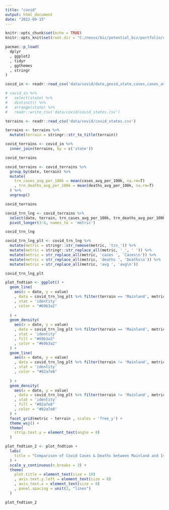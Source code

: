 ```yaml
---
title: "covid"
output: html_document
date: "2022-09-15"
---
```


```r

knitr::opts_chunk$set(echo = TRUE)
knitr::opts_knit$set(root.dir = "C:/nexus/biz/potential_biz/portfolio/charts/charts")

pacman::p_load(
  dplyr
  , ggplot2
  , tidyr
  , ggthemes
  , stringr
)

```


```r

covid_in <- readr::read_csv('data/covid/date,geoid,state,cases,cases_avg,cases_a.csv')


```

```r

# covid_in %>% 
#   select(state) %>% 
#   distinct() %>% 
#   arrange(state) %>% 
#   readr::write_csv('data/covid/covid_states.csv')

terrains <- readr::read_csv('data/covid/covid_states.csv')

terrains <- terrains %>% 
  mutate(terrain = stringr::str_to_title(terrain))

```

```r

covid_terrains <- covid_in %>% 
  inner_join(terrains, by = c('state'))

covid_terrains 

```


```r

covid_terrains <- covid_terrains %>% 
  group_by(date, terrain) %>% 
  mutate(
    trn_cases_avg_per_100k = mean(cases_avg_per_100k, na.rm=T)
    , trn_deaths_avg_per_100k = mean(deaths_avg_per_100k, na.rm=T)
  ) %>% 
  ungroup()

covid_terrains

```



```r

covid_trn_lng <- covid_terrains %>% 
  select(date, terrain, trn_cases_avg_per_100k, trn_deaths_avg_per_100k) %>% 
  pivot_longer(3:4, names_to = 'metric') 

covid_trn_lng

```




```r

covid_trn_lng_plt <- covid_trn_lng %>% 
  mutate(metric = stringr::str_remove(metric, 'trn_')) %>% 
  mutate(metric = stringr::str_replace_all(metric, '_', ' ')) %>% 
  mutate(metric = str_replace_all(metric, 'cases ', 'Cases\n')) %>% 
  mutate(metric = str_replace_all(metric, 'deaths ', 'Deaths\n')) %>% 
  mutate(metric = str_replace_all(metric, 'avg ', 'avg\n'))

covid_trn_lng_plt

```



```r

plot_fndtion <- ggplot() +
  geom_line(
    aes(x = date, y = value)
    , data = covid_trn_lng_plt %>% filter(terrain == 'Mainland', metric == 'Cases\navg\nper 100k')
    , stat = 'identity'
    , color = "#69b3a2"
    
  ) +
  geom_density(
    aes(x = date, y = value)
    , data = covid_trn_lng_plt %>% filter(terrain == 'Mainland', metric != 'Cases\navg\nper 100k')
    , stat = 'identity'
    , fill = "#69b3a2"
    , color = "#69b3a2"
  ) +
  geom_line(
    aes(x = date, y = value)
    , data = covid_trn_lng_plt %>% filter(terrain != 'Mainland', metric == 'Cases\navg\nper 100k')
    , stat = 'identity'
    , color = "#82a7e8"
    
  ) +
  geom_density(
    aes(x = date, y = value)
    , data = covid_trn_lng_plt %>% filter(terrain != 'Mainland', metric != 'Cases\navg\nper 100k')
    , stat = 'identity'
    , fill = "#82a7e8"
    , color = "#82a7e8"
  ) +
  facet_grid(metric ~ terrain , scales = 'free_y') +
  theme_wsj() +
  theme(
    strip.text.y = element_text(angle = 0)
  )

plot_fndtion_2 <- plot_fndtion +
  labs(
    title = "Comparison of Covid Cases & Deaths between Mainland and Island USA"
  ) +
  scale_y_continuous(n.breaks = 3) +
  theme(
    plot.title = element_text(size = 10)
    , axis.text.y.left = element_text(size = 8)
    , axis.text.x = element_text(size = 8)
    , panel.spacing = unit(2, "lines")
  )

plot_fndtion_2

```


